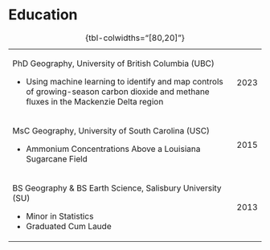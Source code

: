 

# Education

+----------------------------------------------------------------------------------------------------------------------------------------:+-------:+
|                                                                                                                                         |        |
+=========================================================================================================================================+=======:+
|PhD Geography, University of British Columbia (UBC)                                                                                      | 2023   |
|                                                                                                                                         |        |
| - Using machine learning to identify and map controls of growing-season carbon dioxide and methane fluxes in the Mackenzie Delta region |        |
+-----------------------------------------------------------------------------------------------------------------------------------------+--------+
| MsC Geography, University of South Carolina (USC)                                                                                       | 2015   |
|                                                                                                                                         |        |
| - Ammonium Concentrations Above a Louisiana Sugarcane Field                                                                             |        |
+-----------------------------------------------------------------------------------------------------------------------------------------+--------+
| BS Geography & BS Earth Science, Salisbury University (SU)                                                                              | 2013   |
|                                                                                                                                         |        |
| - Minor in Statistics                                                                                                                   |        |
| - Graduated Cum Laude                                                                                                                   |        |
+-----------------------------------------------------------------------------------------------------------------------------------------+--------+

: {tbl-colwidths="[80,20]"}
